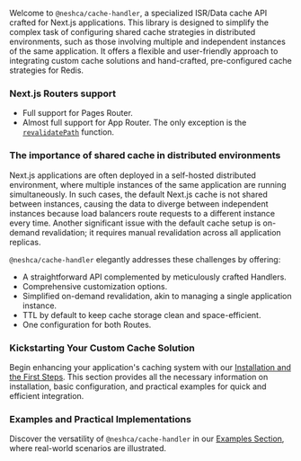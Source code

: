 Welcome to `@neshca/cache-handler`, a specialized ISR/Data cache API crafted for Next.js applications. This library is designed to simplify the complex task of configuring shared cache strategies in distributed environments, such as those involving multiple and independent instances of the same application. It offers a flexible and user-friendly approach to integrating custom cache solutions and hand-crafted, pre-configured cache strategies for Redis.

### Next.js Routers support

- Full support for Pages Router.
- Almost full support for App Router. The only exception is the [`revalidatePath`](https://github.com/caching-tools/next-shared-cache/issues/382) function.

### The importance of shared cache in distributed environments

Next.js applications are often deployed in a self-hosted distributed environment, where multiple instances of the same application are running simultaneously. In such cases, the default Next.js cache is not shared between instances, causing the data to diverge between independent instances because load balancers route requests to a different instance every time. Another significant issue with the default cache setup is on-demand revalidation; it requires manual revalidation across all application replicas.

`@neshca/cache-handler` elegantly addresses these challenges by offering:

- A straightforward API complemented by meticulously crafted Handlers.
- Comprehensive customization options.
- Simplified on-demand revalidation, akin to managing a single application instance.
- TTL by default to keep cache storage clean and space-efficient.
- One configuration for both Routes.

### Kickstarting Your Custom Cache Solution

Begin enhancing your application's caching system with our [Installation and the First Steps](/installation). This section provides all the necessary information on installation, basic configuration, and practical examples for quick and efficient integration.

### Examples and Practical Implementations

Discover the versatility of `@neshca/cache-handler` in our [Examples Section](/redis), where real-world scenarios are illustrated.
